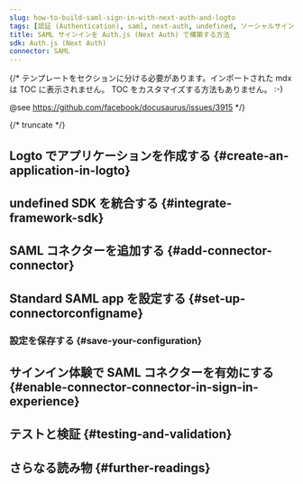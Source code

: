 ```yaml
---
slug: how-to-build-saml-sign-in-with-next-auth-and-logto
tags: [認証 (Authentication), saml, next-auth, undefined, ソーシャルサインイン, サインイン, ログイン]
title: SAML サインインを Auth.js (Next Auth) で構築する方法
sdk: Auth.js (Next Auth)
connector: SAML
---
```


{/*
  テンプレートをセクションに分ける必要があります。インポートされた mdx は TOC に表示されません。
  TOC をカスタマイズする方法もありません。 :-)

  @see https://github.com/facebook/docusaurus/issues/3915
*/}




{/* truncate */}

<Intro connector={connector} sdk="Auth.js (Next Auth)" link="undefined" />

## Logto でアプリケーションを作成する \{#create-an-application-in-logto}

<CreateApplication type="undefined" framework="undefined" />

## undefined SDK を統合する \{#integrate-framework-sdk}

<IntegrateSdk />

## SAML コネクターを追加する \{#add-connector-connector}

<AddSocialConnector connector={connector} framework="undefined" />

## Standard SAML app を設定する \{#set-up-connectorconfigname}

<ConnectorGuide />

### 設定を保存する \{#save-your-configuration}

<SaveYourConfiguration connector={connector} />

## サインイン体験で SAML コネクターを有効にする \{#enable-connector-connector-in-sign-in-experience}

<EnableSocialConnector connector={connector} />

## テストと検証 \{#testing-and-validation}

<TestingAndValidation connector={connector} sdk="Auth.js (Next Auth)" />

## さらなる読み物 \{#further-readings}

<FurtherReadings />